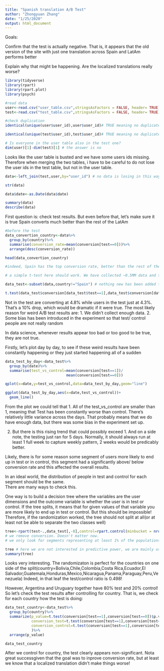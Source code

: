 ```yaml
---
title: "Spanish translation A/B Test"
author: "Zhongyuan Zhang"
date: "1/25/2020"
output: html_document
---
```


Goals:

Confirm that the test is actually negative. That is, it appears that the old version of the site with just one translation across Spain and LatAm performs better

Explain why that might be happening. Are the localized translations really worse?

```r
library(tidyverse)
library(rpart)
library(rpart.plot)
library(psych)
```

```r
#read data
user<-read.csv("user_table.csv",stringsAsFactors = FALSE, header= TRUE)
test<-read.csv("test_table.csv",stringsAsFactors = FALSE, header= TRUE)

#check duplication
identical(unique(user$user_id),user$user_id)# TRUE meaning no duplicated data

identical(unique(test$user_id),test$user_id)# TRUE meaning no duplicated data
```

```r
# Is everyone in the user table also in the test one?
dim(user)[1]-dim(test)[1] # the answer is no
```
Looks like the user table is busted and we have some users ids missing. Therefore when merging the two tables, i have to be careful to do not lose the user ids in the test table, but not in the user table.

```r
data<-left_join(test,user,by="user_id") # no data is losing in this way, for those in user but not in test,their records in test's column will be NA

str(data)

data$date<-as.Date(data$date)

summary(data)
describe(data)
```

First question is: check test results. But even before that, let's make sure it is true Spain converts much better than the rest of the LatAm

```r
#before the test
data_convertion_country<-data%>%
  group_by(country)%>%
  summarise(conversion_rate=mean(conversion[test==0]))%>%
  arrange(desc(conversion_rate))

head(data_convertion_country)

#indeed, Spain has the top conversion rate, better than the rest of the LatAm
```
```r
# a simple t-test here should work. We have collected ~0.5MM data and test/control split is ~50/50.

data_test<-subset(data,country!="Spain") # nothing new has been added to the service in Spain, so no point in keeping those users

t.test(data_test$conversion[data_test$test==1],data_test$conversion[data_test$test==0]) # in non-spain contries there's statistical significance in their mean differences between test group and control group; control group has better performance than the tested group,meaning that the change has a negative impact on the conversion-
```

Not in the test are converting at 4.8% while users in the test just at 4.3%. That's a 10% drop, which would be dramatic if it were true. The most likely reason for weird A/B test results are:
1. We didn't collect enough data.
2. Some bias has been introduced in the experiment so that test/ control people are not really random


In data science, whenever results appear too bad or too good  to be true, they are not true.

Firstly, let's plot day by day, to see if these weird results have been constantly happening or they just started happening all of a sudden
```r
data_test_by_day<-data_test%>%
  group_by(date)%>%
  summarise(test_vs_control=mean(conversion[test==1])/
                            mean(conversion[test==0]))

qplot(x=date,y=test_vs_control,data=data_test_by_day,geom="line")

ggplot(data_test_by_day,aes(x=date,test_vs_control))+
  geom_line()
```


From the plot we could tell that 
1. All of the test_vs_control are smaller than 1, meaning that Test has been constantly worse than control. There's relatively little variance across the days. That probably means that we do have enough data, but there was some bias in the experiment set up.

2. But there is this rising trend that could possibly exceed 1. And on a side note, the testing just ran for 5 days. Normally, it should always run at least 1 full week to capture weekly pattern, 2 weeks would be predicably better.


Likely, there is for some reason some segment of users more likely to end up in test or in control, this segment had a significantly above/ below conversion rate and this affected the overall results.

In an ideal world, the distribution of people in test and control for each segment should be the same.  
There are many ways to check this. 

One way is to build a decision tree where the variables are the user dimensions and the outcome variable is whether the user is in test or control. If the tree splits, it means that for given values of that variable you are more likely to end up in test or control. But this should be impossible! Therefore, if the randomization worked, the tree should not split at all(or at least not be able to separate the two classes well)

```r
tree<-rpart(test~.,data_test[,-8],control=rpart.control(minbucket = nrow(data_test)/100,maxdepth = 2))
# we remove conversion. Doesn't matter now.
# we only look for segments representing at least 1% of the populations.

tree # here we are not interested in predictive power, we are mainly using the tree as a descriptive stat tool
summary(tree)
```

Looks very interesting. The randomizaton is perfect for the countries on one side of the split(country=Bolivia,Chile,Colombia,Costa Rica,Ecuador,El Salvador,Guatemala,Honduras,Mexico,Nicaragua,Panama,Paraguay,Peru,Venezuela)
Indeed, in that leaf the test/control ratio is 0.498!

However, Argentina and Uruguary together have 80% test and 20% control! So let's check the test results after controlling for country.
That is, we check for each country how the test is doing:

```r
data_test_country<-data_test%>%
  group_by(country)%>%
  summarize(p_value=t.test(conversion[test==1],conversion[test==0])$p.value,
            conversion_test=t.test(conversion[test==1],conversion[test==0])$estimate[1],
            conversion_control=t.test(conversion[test==1],conversion[test==0])$estimate[2]
            )%>%
  arrange(p_value)

data_test_country
```


After we control for country, the test clearly appears non-significant. Nota great successgiven that the goal was to inprove conversion rate, but at least we know that a localized translation didn't make things worse!
